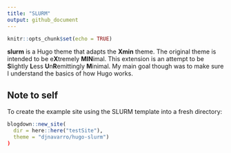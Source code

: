 ```yaml
---
title: "SLURM"
output: github_document
---
```


```r
knitr::opts_chunk$set(echo = TRUE)
```

**slurm** is a Hugo theme that adapts the **Xmin** theme. The original theme is intended to be e**X**tremely **MIN**imal. This extension is an attempt to be **S**lightly **L**ess **U**n**R**emittingly **M**inimal. My main goal though was to make sure I understand the basics of how Hugo works. 

## Note to self

To create the example site using the SLURM template into a fresh directory:

```r
blogdown::new_site(
  dir = here::here("testSite"), 
  theme = "djnavarro/hugo-slurm")
)
```






